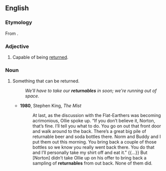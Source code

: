 ==English==

===Etymology===
From {{etyl|frm|en}} {{m|frm|retournable}}.

===Adjective===
{{en-adj|-}}

# Capable of being [[return]]ed.

===Noun===
{{en-noun}}

# Something that can be returned.
#: ''We'll have to take our '''returnables''' in soon; we're running out of space.''
#* '''1980''', Stephen King, ''The Mist''
#*: At last, as the discussion with the Flat-Earthers was becoming acrimonious, Ollie spoke up. “If you don’t believe it, Norton, that’s fine. I’ll tell you what to do. You go on out that front door and walk around to the back. There’s a great big pile of returnable beer and soda bottles there. Norm and Buddy and I put them out this morning. You bring back a couple of those bottles so we know you really went back there. You do that and I’ll personally take my shirt off and eat it.” {{...}} But [Norton] didn’t take Ollie up on his offer to bring back a sampling of '''returnables''' from out back. None of them did.